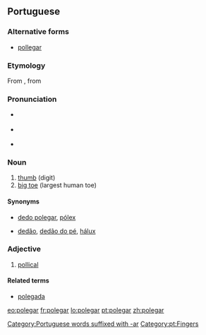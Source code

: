==Portuguese==

===Alternative forms===
* [[pollegar]] {{qualifier|obsolete}}

===Etymology===
From {{etyl|la|pt}} {{term|pollicaris||of the thumb|lang=la}}, from {{term|pollex||thumb|lang=la}}

===Pronunciation===
* {{a|Paulista}} {{IPA|/ˌpo.le.ˈgaɹ/|lang=pt}}
* {{a|South Brazil}} {{IPA|/ˌpo.le.ˈgaɻ/|lang=pt}}
* {{hyphenation|po|le|gar}}

===Noun===
{{pt-noun|m|es}}

# [[thumb]] (digit)
# [[big toe]] (largest human toe)

====Synonyms====
* {{sense|thumb}} [[dedo polegar]], [[pólex]]
* {{sense|big toe}} [[dedão]], [[dedão do pé]], [[hálux]]

===Adjective===
{{pt-adj|polega|r|comp=no}}

# [[pollical]]

====Related terms====
* [[polegada]]

[[Category:Portuguese words suffixed with -ar]]
[[Category:pt:Fingers]]

[[eo:polegar]]
[[fr:polegar]]
[[lo:polegar]]
[[pt:polegar]]
[[zh:polegar]]